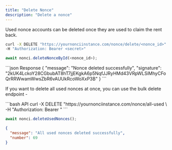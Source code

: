 ```yaml
---
title: "Delete Nonce"
description: "Delete a nonce"
---
```


Used nonce accounts can be deleted once they are used to claim the rent back.

<RequestExample>

```bash API
curl -X DELETE "https://yournonciinstance.com/nonce/delete/<nonce_id>" \
-H "Authorization: Bearer <secret>"
```

```ts SDK
await nonci.deleteNonceById(<nonce_id>);
```

</RequestExample>

<ResponseExample>
```json Response
{
    "message": "Nonce deleted successfully",
    "signature": "2kUK4LckoY28CGbubAT8hT7jjEKgkA6p5NqfJJRyHMd43VRpWLSiMhyCFoQrRRWwamWwsZbR6vAUUkRcoWoXxP3B"
}
```
</ResponseExample>

If you want to delete all used nonces at once, you can use the bulk delete endpoint -

<CodeGroup>
```bash API
curl -X DELETE "https://yournonciinstance.com/nonce/all-used \
-H "Authorization: Bearer <secret>"
```

```ts SDK
await nonci.deleteUsedNonces();
```

```json Response
{
  "message": "All used nonces deleted successfully",
  "number": 69
}
```

</CodeGroup>
